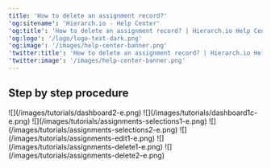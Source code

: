 ```yaml
---
title: 'How to delete an assignment record?'
'og:sitename': 'Hierarch.io - Help Center'
'og:title': 'How to delete an assignment record? | Hierarch.io Help Center'
'og:logo': '/logo/logo-text-dark.png'
'og:image': '/images/help-center-banner.png'
'twitter:title': 'How to delete an assignment record? | Hierarch.io Help Center'
'twitter:image': '/images/help-center-banner.png'
---
```


## Step by step procedure

<Steps>
  <Step title="Go to &#x22;Dashboard&#x22;">
    ![](/images/tutorials/dashboard2-e.png)
  </Step>

  <Step title="Click your &#x22;company name&#x22;">
    ![](/images/tutorials/dashboard1c-e.png)
  </Step>

  <Step title="Click &#x22;Sales > Assignments&#x22; from the sidebar.">
    ![](/images/tutorials/assignments-selections1-e.png)
  </Step>

  <Step title="Click on the &#x22;assignment&#x22;.">
    ![](/images/tutorials/assignments-selections2-e.png)
  </Step>

  <Step title="Click &#x22;Edit&#x22; tab link.">
    ![](/images/tutorials/assignments-edit1-e.png)
  </Step>

  <Step title="Click &#x22;Delete&#x22; button. A pop-up will appear.">
    ![](/images/tutorials/assignments-delete1-e.png)
  </Step>

  <Step title="Click the &#x22;Delete&#x22; button for confirmation.">
    ![](/images/tutorials/assignments-delete2-e.png)
  </Step>
</Steps>